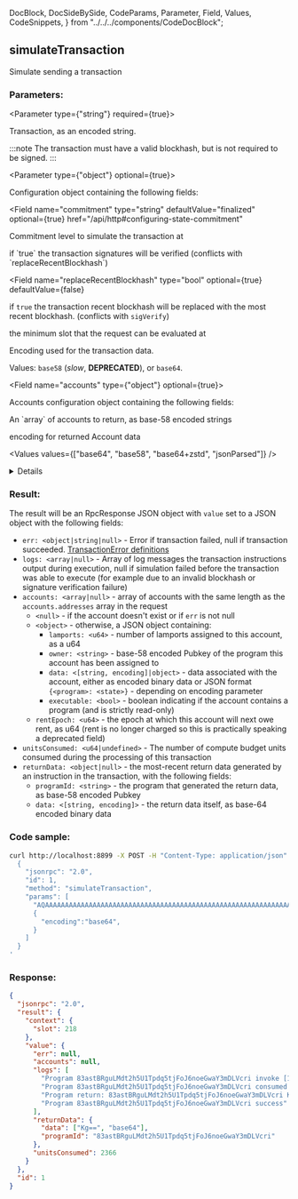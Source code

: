   DocBlock,
  DocSideBySide,
  CodeParams,
  Parameter,
  Field,
  Values,
  CodeSnippets,
} from "../../../components/CodeDocBlock";

<DocBlock>

## simulateTransaction

Simulate sending a transaction

<DocSideBySide>
<CodeParams>

### Parameters:

<Parameter type={"string"} required={true}>

Transaction, as an encoded string.

:::note
The transaction must have a valid blockhash, but is not required to be signed.
:::

</Parameter>

<Parameter type={"object"} optional={true}>

Configuration object containing the following fields:

<Field
  name="commitment"
  type="string"
  defaultValue="finalized"
  optional={true}
  href="/api/http#configuring-state-commitment"
>
  Commitment level to simulate the transaction at
</Field>

<Field name="sigVerify" type="bool" optional={true} defaultValue={false}>
  if `true` the transaction signatures will be verified (conflicts with
  `replaceRecentBlockhash`)
</Field>

<Field
  name="replaceRecentBlockhash"
  type="bool"
  optional={true}
  defaultValue={false}
>
  if `true` the transaction recent blockhash will be replaced with the most
  recent blockhash. (conflicts with `sigVerify`)
</Field>

<Field name="minContextSlot" type="number" optional={true}>
  the minimum slot that the request can be evaluated at
</Field>

<Field name="encoding" type="string" defaultValue="base58" optional={true}>

Encoding used for the transaction data.

Values: `base58` (_slow_, **DEPRECATED**), or `base64`.

</Field>

<Field name="accounts" type={"object"} optional={true}>

Accounts configuration object containing the following fields:

<Field name="addresses" type="array">
  An `array` of accounts to return, as base-58 encoded strings
</Field>

<Field name="encoding" type="string" defaultValue="base64">

encoding for returned Account data

<Values values={["base64", "base58", "base64+zstd", "jsonParsed"]} />

<details>

- `jsonParsed` encoding attempts to use program-specific state
  parsers to return more human-readable and explicit account state data.
- If `jsonParsed` is requested but a [parser cannot be found](https://github.com/solana-labs/solana/blob/cfd0a00ae2ba85a6d76757df8b4fa38ed242d185/account-decoder/src/parse_account_data.rs#L98-L100), the field falls
  back to `base64` encoding, detectable when the returned `accounts.data` field is type `string`.

</details>

</Field>

</Field>

</Parameter>

### Result:

The result will be an RpcResponse JSON object with `value` set to a JSON object with the following fields:

- `err: <object|string|null>` - Error if transaction failed, null if transaction succeeded. [TransactionError definitions](https://github.com/solana-labs/solana/blob/c0c60386544ec9a9ec7119229f37386d9f070523/sdk/src/transaction/error.rs#L13)
- `logs: <array|null>` - Array of log messages the transaction instructions output during execution, null if simulation failed before the transaction was able to execute (for example due to an invalid blockhash or signature verification failure)
- `accounts: <array|null>` - array of accounts with the same length as the `accounts.addresses` array in the request
  - `<null>` - if the account doesn't exist or if `err` is not null
  - `<object>` - otherwise, a JSON object containing:
    - `lamports: <u64>` - number of lamports assigned to this account, as a u64
    - `owner: <string>` - base-58 encoded Pubkey of the program this account has been assigned to
    - `data: <[string, encoding]|object>` - data associated with the account, either as encoded binary data or JSON format `{<program>: <state>}` - depending on encoding parameter
    - `executable: <bool>` - boolean indicating if the account contains a program \(and is strictly read-only\)
  - `rentEpoch: <u64>` - the epoch at which this account will next owe rent, as u64 (rent is no longer charged so this is practically speaking a deprecated field)
- `unitsConsumed: <u64|undefined>` - The number of compute budget units consumed during the processing of this transaction
- `returnData: <object|null>` - the most-recent return data generated by an instruction in the transaction, with the following fields:
  - `programId: <string>` - the program that generated the return data, as base-58 encoded Pubkey
  - `data: <[string, encoding]>` - the return data itself, as base-64 encoded binary data

</CodeParams>

<CodeSnippets>

### Code sample:

```bash
curl http://localhost:8899 -X POST -H "Content-Type: application/json" -d '
  {
    "jsonrpc": "2.0",
    "id": 1,
    "method": "simulateTransaction",
    "params": [
      "AQAAAAAAAAAAAAAAAAAAAAAAAAAAAAAAAAAAAAAAAAAAAAAAAAAAAAAAAAAAAAAAAAAAAAAAAAAAAAAAAAAAAAABAAEDArczbMia1tLmq7zz4DinMNN0pJ1JtLdqIJPUw3YrGCzYAMHBsgN27lcgB6H2WQvFgyZuJYHa46puOQo9yQ8CVQbd9uHXZaGT2cvhRs7reawctIXtX1s3kTqM9YV+/wCp20C7Wj2aiuk5TReAXo+VTVg8QTHjs0UjNMMKCvpzZ+ABAgEBARU=",
      {
        "encoding":"base64",
      }
    ]
  }
'
```

### Response:

```json
{
  "jsonrpc": "2.0",
  "result": {
    "context": {
      "slot": 218
    },
    "value": {
      "err": null,
      "accounts": null,
      "logs": [
        "Program 83astBRguLMdt2h5U1Tpdq5tjFoJ6noeGwaY3mDLVcri invoke [1]",
        "Program 83astBRguLMdt2h5U1Tpdq5tjFoJ6noeGwaY3mDLVcri consumed 2366 of 1400000 compute units",
        "Program return: 83astBRguLMdt2h5U1Tpdq5tjFoJ6noeGwaY3mDLVcri KgAAAAAAAAA=",
        "Program 83astBRguLMdt2h5U1Tpdq5tjFoJ6noeGwaY3mDLVcri success"
      ],
      "returnData": {
        "data": ["Kg==", "base64"],
        "programId": "83astBRguLMdt2h5U1Tpdq5tjFoJ6noeGwaY3mDLVcri"
      },
      "unitsConsumed": 2366
    }
  },
  "id": 1
}
```

</CodeSnippets>
</DocSideBySide>
</DocBlock>

